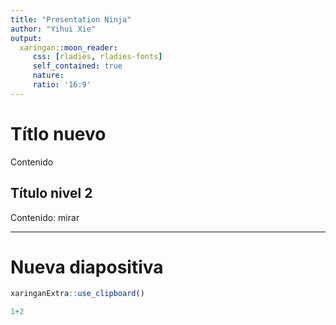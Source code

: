```yaml
---
title: "Presentation Ninja"
author: "Yihui Xie"
output:
  xaringan::moon_reader:
     css: [rladies, rladies-fonts]
     self_contained: true
     nature:
     ratio: '16:9'  
---
```


# Títlo nuevo

Contenido

## Título nivel 2

Contenido: mirar


---

# Nueva diapositiva

```r
xaringanExtra::use_clipboard()
```

```r
1+2
```

